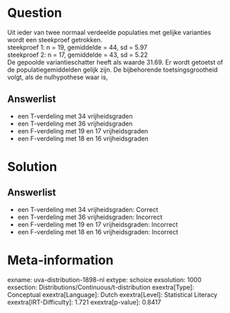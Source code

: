 Question
========

Uit ieder van twee normaal verdeelde populaties met gelijke varianties
wordt een steekproef getrokken.\
steekproef 1: n = 19, gemiddelde = 44, sd = 5.97\
steekproef 2: n = 17, gemiddelde = 43, sd = 5.22\
De gepoolde variantieschatter heeft als waarde 31.69. Er wordt getoetst
of de populatiegemiddelden gelijk zijn. De bijbehorende
toetsingsgrootheid volgt, als de nulhypothese waar is,

Answerlist
----------

* een T-verdeling met 34 vrijheidsgraden
* een T-verdeling met 36 vrijheidsgraden
* een F-verdeling met 19 en 17 vrijheidsgraden
* een F-verdeling met 18 en 16 vrijheidsgraden

Solution
========

Answerlist
----------

* een T-verdeling met 34 vrijheidsgraden: Correct
* een T-verdeling met 36 vrijheidsgraden: Incorrect
* een F-verdeling met 19 en 17 vrijheidsgraden: Incorrect
* een F-verdeling met 18 en 16 vrijheidsgraden: Incorrect

Meta-information
================
exname: uva-distribution-1898-nl
extype: schoice
exsolution: 1000
exsection: Distributions/Continuous/t-distribution
exextra[Type]: Conceptual
exextra[Language]: Dutch
exextra[Level]: Statistical Literacy
exextra[IRT-Difficulty]: 1.721
exextra[p-value]: 0.8417
